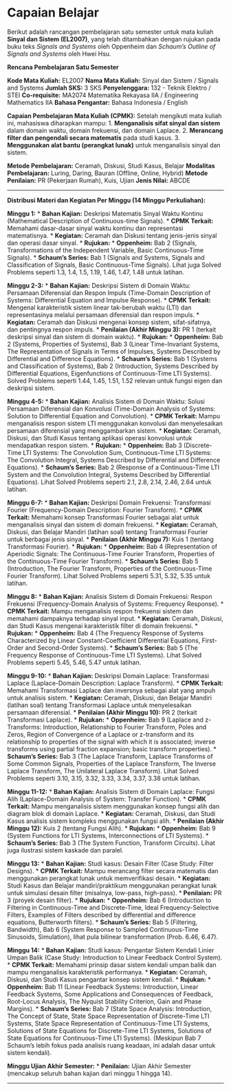 
# Capaian Belajar

Berikut adalah rancangan pembelajaran satu semester untuk mata kuliah **Sinyal dan Sistem (EL2007)**, yang telah ditambahkan dengan rujukan pada buku teks *Signals and Systems* oleh Oppenheim dan *Schaum's Outline of Signals and Systems* oleh Hwei Hsu.

**Rencana Pembelajaran Satu Semester**

**Kode Mata Kuliah:** EL2007 **Nama Mata Kuliah:** Sinyal dan Sistem / Signals and Systems **Jumlah SKS:** 3 SKS **Penyelenggara:** 132 - Teknik Elektro / STEI **Co-requisite:** MA2074 Matematika Rekayasa IIA / Engineering Mathematics IIA **Bahasa Pengantar:** Bahasa Indonesia / English

**Capaian Pembelajaran Mata Kuliah (CPMK):** Setelah mengikuti mata kuliah ini, mahasiswa diharapkan mampu: 1. **Menganalisis sifat sinyal dan sistem** dalam domain waktu, domain frekuensi, dan domain Laplace. 2. **Merancang filter dan pengendali secara matematis** pada studi kasus. 3. **Menggunakan alat bantu (perangkat lunak)** untuk menganalisis sinyal dan sistem.

**Metode Pembelajaran:** Ceramah, Diskusi, Studi Kasus, Belajar **Modalitas Pembelajaran:** Luring, Daring, Bauran (Offline, Online, Hybrid) **Metode Penilaian:** PR (Pekerjaan Rumah), Kuis, Ujian **Jenis Nilai:** ABCDE

------------------------------------------------------------------------

**Distribusi Materi dan Kegiatan Per Minggu (14 Minggu Perkuliahan):**

**Minggu 1:** \* **Bahan Kajian:** Deskripsi Matematis Sinyal Waktu Kontinu (Mathematical Description of Continuous-time Signals). \* **CPMK Terkait:** Memahami dasar-dasar sinyal waktu kontinu dan representasi matematisnya. \* **Kegiatan:** Ceramah dan Diskusi tentang jenis-jenis sinyal dan operasi dasar sinyal. \* **Rujukan:** \* **Oppenheim:** Bab 2 (Signals, Transformations of the Independent Variable, Basic Continuous-Time Signals). \* **Schaum's Series:** Bab 1 (Signals and Systems, Signals and Classification of Signals, Basic Continuous-Time Signals). Lihat juga Solved Problems seperti 1.3, 1.4, 1.5, 1.19, 1.46, 1.47, 1.48 untuk latihan.

**Minggu 2-3:** \* **Bahan Kajian:** Deskripsi Sistem di Domain Waktu: Persamaan Diferensial dan Respon Impuls (Time-Domain Description of Systems: Differential Equation and Impulse Response). \* **CPMK Terkait:** Mengenal karakteristik sistem linear tak-berubah waktu (LTI) dan representasinya melalui persamaan diferensial dan respon impuls. \* **Kegiatan:** Ceramah dan Diskusi mengenai konsep sistem, sifat-sifatnya, dan pentingnya respon impuls. \* **Penilaian (Akhir Minggu 3):** PR 1 (terkait deskripsi sinyal dan sistem di domain waktu). \* **Rujukan:** \* **Oppenheim:** Bab 2 (Systems, Properties of Systems), Bab 3 (Linear Time-Invariant Systems, The Representation of Signals in Terms of Impulses, Systems Described by Differential and Difference Equations). \* **Schaum's Series:** Bab 1 (Systems and Classification of Systems), Bab 2 (Introduction, Systems Described by Differential Equations, Eigenfunctions of Continuous-Time LTI Systems). Solved Problems seperti 1.44, 1.45, 1.51, 1.52 relevan untuk fungsi eigen dan deskripsi sistem.

**Minggu 4-5:** \* **Bahan Kajian:** Analisis Sistem di Domain Waktu: Solusi Persamaan Diferensial dan Konvolusi (Time-Domain Analysis of Systems: Solution to Differential Equation and Convolution). \* **CPMK Terkait:** Mampu menganalisis respon sistem LTI menggunakan konvolusi dan menyelesaikan persamaan diferensial yang menggambarkan sistem. \* **Kegiatan:** Ceramah, Diskusi, dan Studi Kasus tentang aplikasi operasi konvolusi untuk mendapatkan respon sistem. \* **Rujukan:** \* **Oppenheim:** Bab 3 (Discrete-Time LTI Systems: The Convolution Sum, Continuous-Time LTI Systems: The Convolution Integral, Systems Described by Differential and Difference Equations). \* **Schaum's Series:** Bab 2 (Response of a Continuous-Time LTI System and the Convolution Integral, Systems Described by Differential Equations). Lihat Solved Problems seperti 2.1, 2.8, 2.14, 2.46, 2.64 untuk latihan.

**Minggu 6-7:** \* **Bahan Kajian:** Deskripsi Domain Frekuensi: Transformasi Fourier (Frequency-Domain Description: Fourier Transform). \* **CPMK Terkait:** Memahami konsep Transformasi Fourier sebagai alat untuk menganalisis sinyal dan sistem di domain frekuensi. \* **Kegiatan:** Ceramah, Diskusi, dan Belajar Mandiri (latihan soal) tentang Transformasi Fourier untuk berbagai jenis sinyal. \* **Penilaian (Akhir Minggu 7):** Kuis 1 (tentang Transformasi Fourier). \* **Rujukan:** \* **Oppenheim:** Bab 4 (Representation of Aperiodic Signals: The Continuous-Time Fourier Transform, Properties of the Continuous-Time Fourier Transform). \* **Schaum's Series:** Bab 5 (Introduction, The Fourier Transform, Properties of the Continuous-Time Fourier Transform). Lihat Solved Problems seperti 5.31, 5.32, 5.35 untuk latihan.

**Minggu 8:** \* **Bahan Kajian:** Analisis Sistem di Domain Frekuensi: Respon Frekuensi (Frequency-Domain Analysis of Systems: Frequency Response). \* **CPMK Terkait:** Mampu menganalisis respon frekuensi sistem dan memahami dampaknya terhadap sinyal input. \* **Kegiatan:** Ceramah, Diskusi, dan Studi Kasus mengenai karakteristik filter di domain frekuensi. \* **Rujukan:** \* **Oppenheim:** Bab 4 (The Frequency Response of Systems Characterized by Linear Constant-Coefficient Differential Equations, First-Order and Second-Order Systems). \* **Schaum's Series:** Bab 5 (The Frequency Response of Continuous-Time LTI Systems). Lihat Solved Problems seperti 5.45, 5.46, 5.47 untuk latihan.

**Minggu 9-10:** \* **Bahan Kajian:** Deskripsi Domain Laplace: Transformasi Laplace (Laplace-Domain Description: Laplace Transform). \* **CPMK Terkait:** Memahami Transformasi Laplace dan inversnya sebagai alat yang ampuh untuk analisis sistem. \* **Kegiatan:** Ceramah, Diskusi, dan Belajar Mandiri (latihan soal) tentang Transformasi Laplace untuk menyelesaikan persamaan diferensial. \* **Penilaian (Akhir Minggu 10):** PR 2 (terkait Transformasi Laplace). \* **Rujukan:** \* **Oppenheim:** Bab 9 (Laplace and z-Transforms: Introduction, Relationship to Fourier Transform, Poles and Zeros, Region of Convergence of a Laplace or z-transform and its relationship to properties of the signal with which it is associated; inverse transforms using partial fraction expansion; basic transform properties). \* **Schaum's Series:** Bab 3 (The Laplace Transform, Laplace Transforms of Some Common Signals, Properties of the Laplace Transform, The Inverse Laplace Transform, The Unilateral Laplace Transform). Lihat Solved Problems seperti 3.10, 3.15, 3.32, 3.33, 3.34, 3.37, 3.38 untuk latihan.

**Minggu 11-12:** \* **Bahan Kajian:** Analisis Sistem di Domain Laplace: Fungsi Alih (Laplace-Domain Analysis of System: Transfer Function). \* **CPMK Terkait:** Mampu menganalisis sistem menggunakan konsep fungsi alih dan diagram blok di domain Laplace. \* **Kegiatan:** Ceramah, Diskusi, dan Studi Kasus analisis sistem kompleks menggunakan fungsi alih. \* **Penilaian (Akhir Minggu 12):** Kuis 2 (tentang Fungsi Alih). \* **Rujukan:** \* **Oppenheim:** Bab 9 (System Functions for LTI Systems, Interconnections of LTI Systems). \* **Schaum's Series:** Bab 3 (The System Function, Transform Circuits). Lihat juga ilustrasi sistem kaskade dan paralel.

**Minggu 13:** \* **Bahan Kajian:** Studi kasus: Desain Filter (Case Study: Filter Designs). \* **CPMK Terkait:** Mampu merancang filter secara matematis dan menggunakan perangkat lunak untuk memverifikasi desain. \* **Kegiatan:** Studi Kasus dan Belajar mandiri/praktikum menggunakan perangkat lunak untuk simulasi desain filter (misalnya, low-pass, high-pass). \* **Penilaian:** PR 3 (proyek desain filter). \* **Rujukan:** \* **Oppenheim:** Bab 6 (Introduction to Filtering in Continuous-Time and Discrete-Time, Ideal Frequency-Selective Filters, Examples of Filters described by differential and difference equations, Butterworth filters). \* **Schaum's Series:** Bab 5 (Filtering, Bandwidth), Bab 6 (System Response to Sampled Continuous-Time Sinusoids, Simulation), lihat pula bilinear transformation (Prob. 6.46, 6.47).

**Minggu 14:** \* **Bahan Kajian:** Studi kasus: Pengantar Sistem Kendali Linier Umpan Balik (Case Study: Introduction to Linear Feedback Control System). \* **CPMK Terkait:** Memahami prinsip dasar sistem kendali umpan balik dan mampu menganalisis karakteristik performanya. \* **Kegiatan:** Ceramah, Diskusi, dan Studi Kasus pengantar konsep sistem kendali. \* **Rujukan:** \* **Oppenheim:** Bab 11 (Linear Feedback Systems: Introduction, Linear Feedback Systems, Some Applications and Consequences of Feedback, Root-Locus Analysis, The Nyquist Stability Criterion, Gain and Phase Margins). \* **Schaum's Series:** Bab 7 (State Space Analysis: Introduction, The Concept of State, State Space Representation of Discrete-Time LTI Systems, State Space Representation of Continuous-Time LTI Systems, Solutions of State Equations for Discrete-Time LTI Systems, Solutions of State Equations for Continuous-Time LTI Systems). (Meskipun Bab 7 Schaum's lebih fokus pada analisis ruang keadaan, ini adalah dasar untuk sistem kendali).

**Minggu Ujian Akhir Semester:** \* **Penilaian:** Ujian Akhir Semester (mencakup seluruh bahan kajian dari minggu 1 hingga 14).

------------------------------------------------------------------------